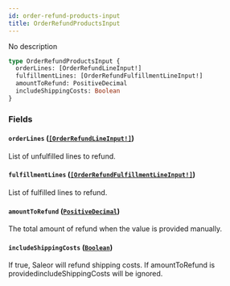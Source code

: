 ```yaml
---
id: order-refund-products-input
title: OrderRefundProductsInput
---
```


No description

```graphql
type OrderRefundProductsInput {
  orderLines: [OrderRefundLineInput!]
  fulfillmentLines: [OrderRefundFulfillmentLineInput!]
  amountToRefund: PositiveDecimal
  includeShippingCosts: Boolean
}
```

### Fields

#### `orderLines` ([`[OrderRefundLineInput!]`](/api-reference/inputs/order-refund-line-input.mdx))

List of unfulfilled lines to refund.

#### `fulfillmentLines` ([`[OrderRefundFulfillmentLineInput!]`](/api-reference/inputs/order-refund-fulfillment-line-input.mdx))

List of fulfilled lines to refund.

#### `amountToRefund` ([`PositiveDecimal`](/api-reference/scalars/positive-decimal.mdx))

The total amount of refund when the value is provided manually.

#### `includeShippingCosts` ([`Boolean`](/api-reference/scalars/boolean.mdx))

If true, Saleor will refund shipping costs. If amountToRefund is providedincludeShippingCosts will be ignored.
